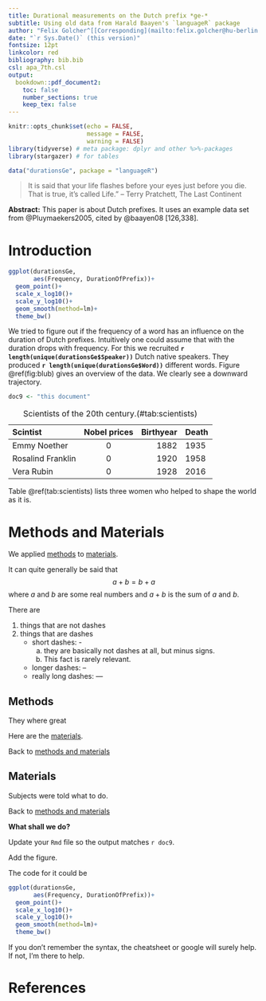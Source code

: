 ```yaml
---
title: Durational measurements on the Dutch prefix *ge-*
subtitle: Using old data from Harald Baayen's `languageR` package
author: "Felix Golcher^[[Corresponding](mailto:felix.golcher@hu-berlin.de) author, <felix.golcher@hu-berlin.de>]&nbsp; and Alter Ego" # we need the html space &nbsp; because of the behaviour of the article class in latex.
date: "`r Sys.Date()` (this version)"
fontsize: 12pt
linkcolor: red
bibliography: bib.bib
csl: apa_7th.csl
output:
  bookdown::pdf_document2:
    toc: false
    number_sections: true
    keep_tex: false
---
```


```r
knitr::opts_chunk$set(echo = FALSE,
                      message = FALSE,
                      warning = FALSE)
library(tidyverse) # meta package: dplyr and other %>%-packages
library(stargazer) # for tables

data("durationsGe", package = "languageR")
```


<!-- This quotation has zero connection to Dutch language processing! -->
> It is said that your life flashes before your eyes just before you die.\newline
> That is true, it's called Life.”\newline
> -- Terry Pratchett, The Last Continent

**Abstract:**
This paper is about Dutch prefixes. 
It uses an example data set from @Pluymaekers2005, cited by @baayen08 [126,338].

# Introduction

```r
ggplot(durationsGe,
       aes(Frequency, DurationOfPrefix))+
  geom_point()+
  scale_x_log10()+
  scale_y_log10()+
  geom_smooth(method=lm)+
  theme_bw()
```


We tried to figure out if the frequency of a word has an influence on the duration of Dutch prefixes. 
Intuitively one could assume that with the duration drops with frequency.
For this we recruited **`r length(unique(durationsGe$Speaker))`** Dutch native speakers.
They produced **`r length(unique(durationsGe$Word))`** different words.
Figure \@ref(fig:blub) gives an overview of the data. We clearly see a downward trajectory.


```r
doc9 <- "this document"
```

Scintist            Nobel prices           Birthyear Death  
----------------  -----------------    ------------- ---------
Emmy Noether      0                    1882          1935    
Rosalind Franklin 0                    1920          1958            
Vera Rubin        0                    1928          2016
                                                                               
: Scientists of the 20th century.(\#tab:scientists)

Table \@ref(tab:scientists) lists three women who helped to shape the world as it is.

# Methods and Materials

We applied [methods](#methods) to [materials](#materials).

It can quite generally be said that $$a+b=b+a$$ where $a$ and $b$ are some real numbers and $a+b$ is the sum of $a$ and $b$.

There are

1. things that are not dashes
4. things that are dashes
    - short dashes: -
        a. they are basically not dashes at all, but minus signs.
        z. This fact is rarely relevant.
    - longer dashes: --
    - really long dashes: ---

## Methods

They where great

Here are the [materials](#materials).

Back to [methods and materials](#methods-and-materials)

## Materials

Subjects were told what to do.

Back to [methods and materials](#methods-and-materials)

\vfill
**\textcolor{gray}{Template to be reproduced ends here}**

**What shall we do?**

Update your `Rmd` file so the output matches `r doc9`.

Add the figure.

The code for it could be

```r
ggplot(durationsGe,
       aes(Frequency, DurationOfPrefix))+
  geom_point()+
  scale_x_log10()+
  scale_y_log10()+
  geom_smooth(method=lm)+
  theme_bw()
```

If you don't remember the syntax, the cheatsheet or google will surely help. If not, I'm there to help.

# References